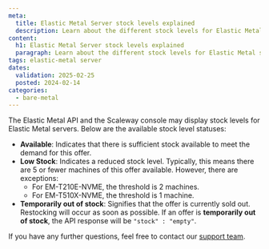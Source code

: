 ```yaml
---
meta:
  title: Elastic Metal Server stock levels explained
  description: Learn about the different stock levels for Elastic Metal servers displayed in the Scaleway API and console, including availability, low stock, and out-of-stock statuses.
content:
  h1: Elastic Metal Server stock levels explained
  paragraph: Learn about the different stock levels for Elastic Metal servers displayed in the Scaleway API and console, including availability, low stock, and out-of-stock statuses.
tags: elastic-metal server
dates:
  validation: 2025-02-25
  posted: 2024-02-14
categories:
  - bare-metal
---
```


The Elastic Metal API and the Scaleway console may display stock levels for Elastic Metal servers. Below are the available stock level statuses:

- **Available**: Indicates that there is sufficient stock available to meet the demand for this offer.
- **Low Stock**: Indicates a reduced stock level. Typically, this means there are 5 or fewer machines of this offer available. However, there are exceptions:
  - For EM-T210E-NVME, the threshold is 2 machines.
  - For EM-T510X-NVME, the threshold is 1 machine.
- **Temporarily out of stock**: Signifies that the offer is currently sold out. Restocking will occur as soon as possible.
  <Message type="note">
    If an offer is **temporarily out of stock**, the API response will be `"stock" : "empty"`.
  </Message>

If you have any further questions, feel free to contact our [support team](https://console.scaleway.com/support/tickets/create?for=elastic-metal).
